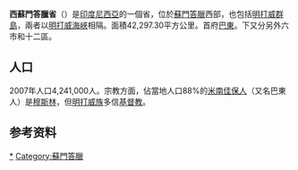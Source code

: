 {{Infobox province
| name                    = 西蘇門答臘省
| native_name             = ''Sumatera Barat''<!-- If different from name -->
| native_name_lang        = id<!-- ISO 639 code e.g. "id" for Indonesian -->
| type                    = [[印度尼西亞行政區劃|省]]
| image_skyline           = 
| image_alt               = 
| image_caption           = 
| image_seal              = Coat of arms of West Sumatra.svg
| seal_alt                = 
| nickname                = 
| motto                   = ''Tuah Sakato'' ([[Minangkabau_language|Minangkabau]]) <br /> (United Prosperity)
| image_map               = IndonesiaWestSumatra.png
| map_alt                 = 
| map_caption             = Location of West Sumatra in Indonesia
| latd  = 1|latm  = 00|lats  = |latNS  = S
| longd = 100|longm = 30|longs = |longEW = E
| coor_pinpoint           = 
| coordinates_type        = region:ID_type:adm1st
| coordinates_display     = inline,title
| coordinates_footnotes   = 
| subdivision_type        = [[國家|國家]]
| subdivision_name        = [[印尼|印尼]]
| established_title       = 
| established_date        = 
| founder                 = 
| named_for               = 
| seat_type               = [[印度尼西亞行政區劃|首府]]
| seat                    = [[巴東_(西蘇門答臘省)|巴東]]
| government_footnotes    = 
| leader_party            = 
| leader_title            = Governor
| leader_name             = [[Irwan_Prayitno|Irwan Prayitno]]
| unit_pref               = Metric<!-- or US or UK -->
| area_footnotes          = 
| area_total_km2          = 40130.82
| area_note               = 
| elevation_footnotes     = 
| elevation_m             = 
| population_footnotes    = 
| population_total        = 4845998
| population_as_of        = 
| population_density_km2  = auto
| population_note         = 
| demographics_type1      = Demographics 
| demographics1_footnotes = <!-- for references: use <ref> tags -->
| demographics1_title1    = [[族群|族群]]
| demographics1_info1     = [[米南佳保人|米南佳保人]] (88%), [[巴達克族|巴達克族]] (4%), [[爪哇族|爪哇族]] (4%), [[明打威族|明打威族]] (1%)<ref>{{cite book  | last =   | first =  | publisher=Institute of Southeast Asian Studies  | title =Indonesia's Population: Ethnicity and Religion in a Changing Political Landscape  | date =  | year =2003  | url =  | accessdate =  }}</ref>
| demographics1_title2    = [[宗教|宗教]]
| demographics1_info2     = [[伊斯蘭教|伊斯蘭教]] (98%), [[基督教|基督教]] (1.6%), [[印度教|印度教]] (0.0032%), [[佛教|佛教]] (0.26%)
| demographics1_title3    = [[語言|語言]]
| demographics1_info3     = [[印尼語|印尼語]], [[米南佳保語|米南佳保語]], [[Mentawai_language|Mentawai]]
| timezone1               = [[印度尼西亚标准时间|WIB]] ([[UTC+7|UTC+7]])
| utc_offset1             = 
| postal_code_type        = 
| postal_code             = 
| area_code_type          = 
| area_code               = 
| website                 = [http://www.sumbarprov.go.id www.sumbarprov.go.id]
| footnotes               = 
}}

'''西蘇門答臘省'''（{{lang-id|Sumatera Barat}}）是[[印度尼西亞|印度尼西亞]]的一個省，位於[[蘇門答臘|蘇門答臘]]西部，也包括[[明打威群島|明打威群島]]，兩者以[[明打威海峽|明打威海峽]]相隔。面積42,297.30平方公里。首府[[巴東_(西蘇門答臘省)|巴東]]。下又分另外六市和十二區。

== 人口 ==
2007年人口4,241,000人。宗教方面，佔當地人口88%的[[米南佳保人|米南佳保人]]（又名巴東人）是[[穆斯林|穆斯林]]，但[[明打威族|明打威族]]多信[[基督教|基督教]]。

== 参考资料 ==
{{Reflist}}
{{Indonesia}}

[[Category:西苏门答腊省|*]]
[[Category:蘇門答臘|Category:蘇門答臘]]